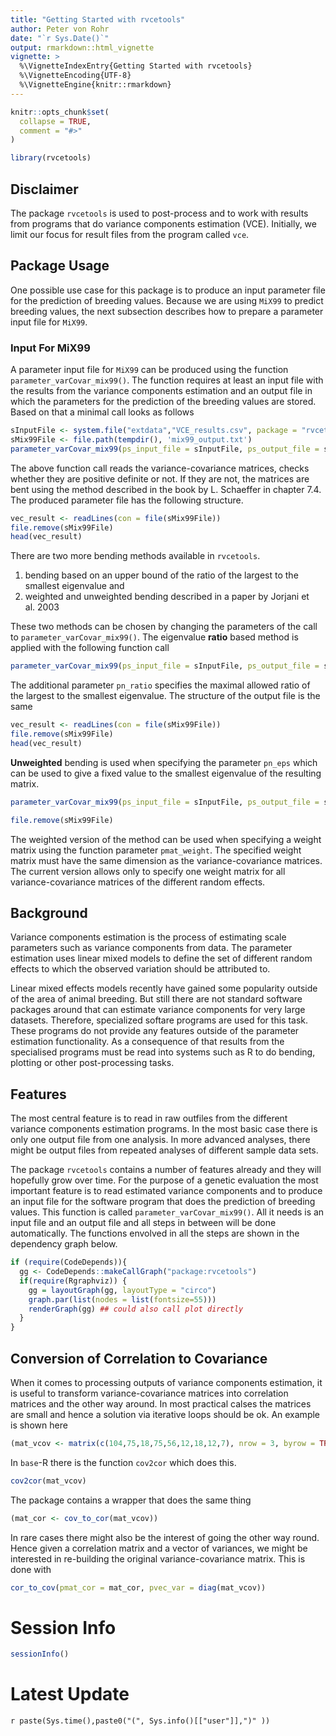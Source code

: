 ```yaml
---
title: "Getting Started with rvcetools"
author: Peter von Rohr
date: "`r Sys.Date()`"
output: rmarkdown::html_vignette
vignette: >
  %\VignetteIndexEntry{Getting Started with rvcetools}
  %\VignetteEncoding{UTF-8}
  %\VignetteEngine{knitr::rmarkdown}
---
```


```r
knitr::opts_chunk$set(
  collapse = TRUE,
  comment = "#>"
)
```

```r
library(rvcetools)
```


## Disclaimer
The package `rvcetools` is used to post-process and to work with results from programs that do variance components estimation (VCE). Initially, we limit our focus for result files from the program called `vce`. 


## Package Usage
One possible use case for this package is to produce an input parameter file for the prediction of breeding values. Because we are using `MiX99` to predict breeding values, the next subsection describes how to prepare a parameter input file for `MiX99`. 


### Input For MiX99
A parameter input file for `MiX99` can be produced using the function `parameter_varCovar_mix99()`. The function requires at least an input file with the results from the variance components estimation and an output file in which the parameters for the prediction of the breeding values are stored. Based on that a minimal call looks as follows

```r
sInputFile <- system.file("extdata","VCE_results.csv", package = "rvcetools")
sMix99File <- file.path(tempdir(), 'mix99_output.txt')
parameter_varCovar_mix99(ps_input_file = sInputFile, ps_output_file = sMix99File)
```

The above function call reads the variance-covariance matrices, checks whether they are positive definite or not. If they are not, the matrices are bent using the method described in the book by L. Schaeffer in chapter 7.4. The produced parameter file has the following structure. 

```r
vec_result <- readLines(con = file(sMix99File))
file.remove(sMix99File)
head(vec_result)
```

There are two more bending methods available in `rvcetools`. 

1. bending based on an upper bound of the ratio of the largest to the smallest eigenvalue and
2. weighted and unweighted bending described in a paper by Jorjani et al. 2003

These two methods can be chosen by changing the parameters of the call to `parameter_varCovar_mix99()`. The eigenvalue **ratio** based method is applied with the following function call

```r
parameter_varCovar_mix99(ps_input_file = sInputFile, ps_output_file = sMix99File, pn_ratio = 100)
```

The additional parameter `pn_ratio` specifies the maximal allowed ratio of the largest to the smallest eigenvalue. The structure of the output file is the same

```r
vec_result <- readLines(con = file(sMix99File))
file.remove(sMix99File)
head(vec_result)
```

**Unweighted** bending is used when specifying the parameter `pn_eps` which can be used to give a fixed value to the smallest eigenvalue of the resulting matrix.

```r
parameter_varCovar_mix99(ps_input_file = sInputFile, ps_output_file = sMix99File, pn_eps = 1e-4)
```

```r
file.remove(sMix99File)
```

The weighted version of the method can be used when specifying a weight matrix using the function parameter `pmat_weight`. The specified weight matrix must have the same dimension as the variance-covariance matrices. The current version allows only to specify one weight matrix for all variance-covariance matrices of the different random effects.


## Background
Variance components estimation is the process of estimating scale parameters such as variance components from data. The parameter estimation uses linear mixed models to define the set of different random effects to which the observed variation should be attributed to. 

Linear mixed effects models recently have gained some popularity outside of the area of animal breeding. But still there are not standard software packages around that can estimate variance components for very large datasets. Therefore, specialized softare programs are used for this task. These programs do not provide any features outside of the parameter estimation functionality. As a consequence of that results from the specialised programs must be read into systems such as R to do bending, plotting or other post-processing tasks. 


## Features
The most central feature is to read in raw outfiles from the different variance components estimation programs. In the most basic case there is only one output file from one analysis. In more advanced analyses, there might be output files from repeated analyses of different sample data sets. 

The package `rvcetools` contains a number of features already and they will hopefully grow over time. For the purpose of a genetic evaluation the most important feature is to read estimated variance components and to produce an input file for the software program that does the prediction of breeding values. This function is called `parameter_varCovar_mix99()`. All it needs is an input file and an output file and all steps in between will be done automatically. The functions envolved in all the steps are shown in the dependency graph below. 

```r
if (require(CodeDepends)){
  gg <- CodeDepends::makeCallGraph("package:rvcetools")
  if(require(Rgraphviz)) {
    gg = layoutGraph(gg, layoutType = "circo")
    graph.par(list(nodes = list(fontsize=55)))
    renderGraph(gg) ## could also call plot directly
  } 
}
```



## Conversion of Correlation to Covariance
When it comes to processing outputs of variance components estimation, it is useful to transform variance-covariance matrices into correlation matrices and the other way around. In most practical calses the matrices are small and hence a solution via iterative loops should be ok. An example is shown here

```r
(mat_vcov <- matrix(c(104,75,18,75,56,12,18,12,7), nrow = 3, byrow = TRUE))
```

In `base`-R there is the function `cov2cor` which does this. 

```r
cov2cor(mat_vcov)
```

The package contains a wrapper that does the same thing

```r
(mat_cor <- cov_to_cor(mat_vcov))
```

In rare cases there might also be the interest of going the other way round. Hence given a correlation matrix and a vector of variances, we might be interested in re-building the original variance-covariance matrix. This is done with 

```r
cor_to_cov(pmat_cor = mat_cor, pvec_var = diag(mat_vcov))
```



# Session Info
```r
sessionInfo()
```

# Latest Update
`r paste(Sys.time(),paste0("(", Sys.info()[["user"]],")" ))`



